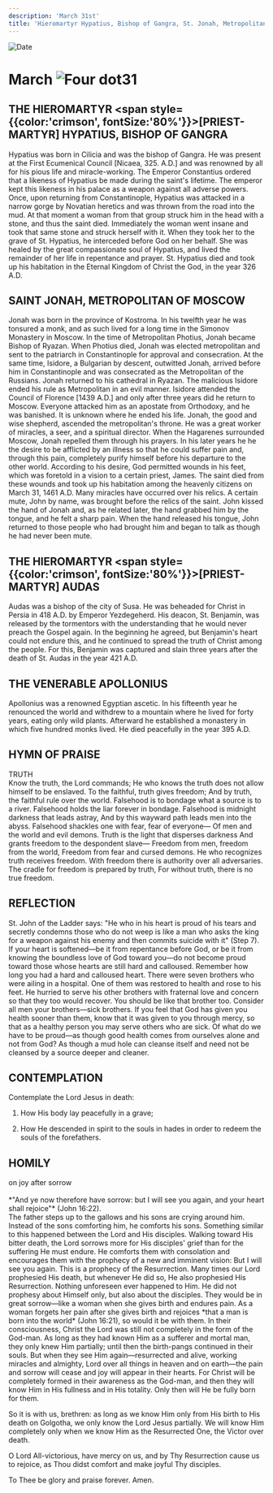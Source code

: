 ```yaml
---
description: 'March 31st'
title: 'Hieromartyr Hypatius, Bishop of Gangra, St. Jonah, Metropolitan of Moscow, Hieromartyr Audas, Venerable Apollonius'
---
```


<RunningHead />
<Image src="/title-imprint.png" height={68} width={50} alt="Date" className="title-imprint"/>

# <div id="date">March <Image className="four-dot" src="/four-dot.png" height={15} width={15} alt="Four dot" />31</div>

## THE HIEROMARTYR <span style={{color:'crimson', fontSize:'80%'}}>[PRIEST-MARTYR]</span> HYPATIUS, BISHOP OF GANGRA

Hypatius was born in Cilicia and was the bishop of Gangra. He was present at the First Ecumenical Council [Nicaea, 325. A.D.] and was renowned by all for his pious life and miracle-working. The Emperor Constantius ordered that a likeness of Hypatius be made during the saint's lifetime. The emperor kept this likeness in his palace as a weapon against all adverse powers. Once, upon returning from Constantinople, Hypatius was attacked in a narrow gorge by Novatian heretics and was thrown from the road into the mud. At that moment a woman from that group struck him in the head with a stone, and thus the saint died. Immediately the woman went insane and took that same stone and struck herself with it. When they took her to the grave of St. Hypatius, he interceded before God on her behalf. She was healed by the great compassionate soul of Hypatius, and lived the remainder of her life in repentance and prayer. St. Hypatius died and took up his habitation in the Eternal Kingdom of Christ the God, in the year 326 A.D.

## SAINT JONAH, METROPOLITAN OF MOSCOW

Jonah was born in the province of Kostroma. In his twelfth year he was tonsured a monk, and as such lived for a long time in the Simonov Monastery in Moscow. In the time of Metropolitan Photius, Jonah became Bishop of Ryazan. When Photius died, Jonah was elected metropolitan and sent to the patriarch in Constantinople for approval and consecration. At the same time, Isidore, a Bulgarian by descent, outwitted Jonah, arrived before him in Constantinople and was consecrated as the Metropolitan of the Russians. Jonah returned to his cathedral in Ryazan. The malicious Isidore ended his rule as Metropolitan in an evil manner. Isidore attended the Council of Florence [1439 A.D.] and only after three years did he return to Moscow. Everyone attacked him as an apostate from Orthodoxy, and he was banished. It is unknown where he ended his life. Jonah, the good and wise shepherd, ascended the metropolitan's throne. He was a great worker of miracles, a seer, and a spiritual director. When the Hagarenes surrounded Moscow, Jonah repelled them through his prayers. In his later years he he the desire to be afflicted by an illness so that he could suffer pain and, through this pain, completely purify himself before his departure to the other world. According to his desire, God permitted wounds in his feet, which was foretold in a vision to a certain priest, James. The saint died from these wounds and took up his habitation among the heavenly citizens on March 31, 1461 A.D. Many miracles have occurred over his relics. A certain mute, John by name, was brought before the relics of the saint. John kissed the hand of Jonah and, as he related later, the hand grabbed him by the tongue, and he felt a sharp pain. When the hand released his tongue, John returned to those people who had brought him and began to talk as though he had never been mute.

## THE HIEROMARTYR <span style={{color:'crimson', fontSize:'80%'}}>[PRIEST-MARTYR]</span> AUDAS

Audas was a bishop of the city of Susa. He was beheaded for Christ in Persia in 418 A.D. by Emperor Yezdegeherd. His deacon, St. Benjamin, was released by the tormentors with the understanding that he would never preach the Gospel again. In the beginning he agreed, but Benjamin's heart could not endure this, and he continued to spread the truth of Christ among the people. For this, Benjamin was captured and slain three years after the death of St. Audas in the year 421 A.D.

## THE VENERABLE APOLLONIUS

Apollonius was a renowned Egyptian ascetic. In his fifteenth year he renounced the world and withdrew to a mountain where he lived for forty years, eating only wild plants. Afterward he established a monastery in which five hundred monks lived. He died peacefully in the year 395 A.D.


## HYMN OF PRAISE
<div style={{textAlign:'center', color:'crimson', fontWeight:'bold'}}>
TRUTH
</div>
Know the truth, the Lord commands;  
He who knows the truth does not allow himself to be enslaved.  
To the faithful, truth gives freedom;  
And by truth, the faithful rule over the world.  
Falsehood is to bondage what a source is to a river.  
Falsehood holds the liar forever in bondage.  
Falsehood is midnight darkness that leads astray,  
And by this wayward path leads men into the abyss.  
Falsehood shackles one with fear, fear of everyone—  
Of men and the world and evil demons.  
Truth is the light that disperses darkness  
And grants freedom to the despondent slave—  
Freedom from men, freedom from the world,  
Freedom from fear and cursed demons.  
He who recognizes truth receives freedom.  
With freedom there is authority over all adversaries.  
The cradle for freedom is prepared by truth,  
For without truth, there is no true freedom.  


## REFLECTION

St. John of the Ladder says: "He who in his heart is proud of his tears and secretly condemns those who do not weep is like a man who asks the king for a weapon against his enemy and then commits suicide with it" (Step 7). If your heart is softened—be it from repentance before God, or be it from knowing the boundless love of God toward you—do not become proud toward those whose hearts are still hard and calloused. Remember how long you had a hard and calloused heart. There were seven brothers who were ailing in a hospital. One of them was restored to health and rose to his feet. He hurried to serve his other brothers with fraternal love and concern so that they too would recover. You should be like that brother too. Consider all men your brothers—sick brothers. If you feel that God has given you health sooner than them, know that it was given to you through mercy, so that as a healthy person you may serve others who are sick. Of what do we have to be proud—as though good health comes from ourselves alone and not from God? As though a mud hole can cleanse itself and need not be cleansed by a source deeper and cleaner.


## CONTEMPLATION

Contemplate the Lord Jesus in death:

1. How His body lay peacefully in a grave;

2. How He descended in spirit to the souls in hades in order to redeem the souls of the forefathers.


## HOMILY
<div style={{textAlign:'center', color:'crimson', fontWeight:'bold'}}>
on joy after sorrow
</div><br />
<div style={{textAlign:'right'}}>
*"And ye now therefore have sorrow: but I will see you again, and your heart shall rejoice"* (John 16:22).
</div>
The father steps up to the gallows and his sons are crying around him. Instead of the sons comforting him, he comforts his sons. Something similar to this happened between the Lord and His disciples. Walking toward His bitter death, the Lord sorrows more for His disciples' grief than for the suffering He must endure. He comforts them with consolation and encourages them with the prophecy of a new and imminent vision: But I will see you again. This is a prophecy of the Resurrection. Many times our Lord prophesied His death, but whenever He did so, He also prophesied His Resurrection. Nothing unforeseen ever happened to Him. He did not prophesy about Himself only, but also about the disciples. They would be in great sorrow—like a woman when she gives birth and endures pain. As a woman forgets her pain after she gives birth and rejoices *that a man is born into the world* (John 16:21), so would it be with them. In their consciousness, Christ the Lord was still not completely in the form of the God-man. As long as they had known Him as a sufferer and mortal man, they only knew Him partially; until then the birth-pangs continued in their souls. But when they see Him again—resurrected and alive, working miracles and almighty, Lord over all things in heaven and on earth—the pain and sorrow will cease and joy will appear in their hearts. For Christ will be completely formed in their awareness as the God-man, and then they will know Him in His fullness and in His totality. Only then will He be fully born for them.

So it is with us, brethren: as long as we know Him only from His birth to His death on Golgotha, we only know the Lord Jesus partially. We will know Him completely only when we know Him as the Resurrected One, the Victor over death.

O Lord All-victorious, have mercy on us, and by Thy Resurrection cause us to rejoice, as Thou didst comfort and make joyful Thy disciples.

To Thee be glory and praise forever. Amen.